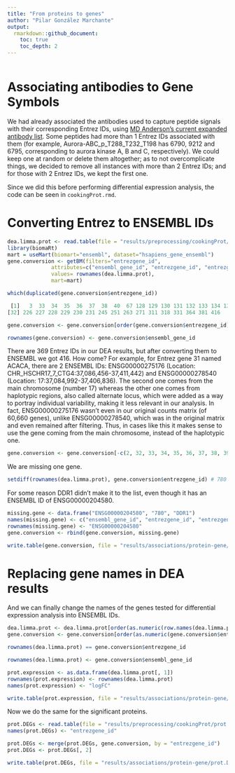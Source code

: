 ```yaml
---
title: "From proteins to genes"
author: "Pilar González Marchante"
output: 
  rmarkdown::github_document:
    toc: true
    toc_depth: 2
---
```


```r
```

# Associating antibodies to Gene Symbols

We had already associated the antibodies used to capture peptide signals with their corresponding Entrez IDs, using [MD Anderson's current expanded antibody list](https://www.mdanderson.org/research/research-resources/core-facilities/functional-proteomics-rppa-core/antibody-information-and-protocols.html). Some peptides had more than 1 Entrez IDs associated with them (for example, Aurora-ABC_p_T288_T232_T198 has 6790, 9212 and 6795, corresponding to aurora kinase A, B and C, respectively). We could keep one at random or delete them altogether; as to not overcomplicate things, we decided to remove all instances with more than 2 Entrez IDs; and for those with 2 Entrez IDs, we kept the first one.

Since we did this before performing differential expression analysis, the code can be seen in `cookingProt.rmd`. 

# Converting Entrez to ENSEMBL IDs

```r
dea.limma.prot <- read.table(file = "results/preprocessing/cookingProt/limma.ordered.tsv")
library(biomaRt)
mart = useMart(biomart="ensembl", dataset="hsapiens_gene_ensembl")
gene.conversion <- getBM(filters="entrezgene_id",
              attributes=c("ensembl_gene_id", "entrezgene_id", "entrezgene_accession"), 
              values= rownames(dea.limma.prot),
              mart=mart)

which(duplicated(gene.conversion$entrezgene_id))
```


```r
 [1]   3  33  34  35  36  37  38  40  67 128 129 130 131 132 133 134 135 136 137 138 139 140 144 145 146 147 173 179 180 186 198
[32] 226 227 228 229 230 231 245 251 263 271 311 318 331 364 381 416
```


```r
gene.conversion <- gene.conversion[order(gene.conversion$entrezgene_id), ]

rownames(gene.conversion) <- gene.conversion$ensembl_gene_id
```

There are 369 Entrez IDs in our DEA results, but after converting them to ENSEMBL we got 416. How come? For example, for Entrez gene 31 named ACACA, there are 2 ENSEMBL IDs: ENSG00000275176 (Location: CHR_HSCHR17_7_CTG4:37,086,456-37,411,442) and ENSG00000278540 (Location: 17:37,084,992-37,406,836). The second one comes from the main chromosome (number 17) whereas the other one comes from haplotypic regions, also called alternate locus, which were added as a way to portray individual variability, making it less relevant in our analysis. In fact, ENSG00000275176 wasn't even in our original counts matrix (of 60,660 genes), unlike ENSG00000278540, which was in the original matrix and even remained after filtering. Thus, in cases like this it makes sense to use the gene coming from the main chromosome, instead of the haplotypic one.

```r
gene.conversion <- gene.conversion[-c(2, 32, 33, 34, 35, 36, 37, 38, 39, 66, 127, 128, 129, 130, 131, 132, 133, 134, 135, 136, 137, 138, 139, 143, 144, 145, 146, 172, 178, 179, 185, 197, 225, 226, 227, 228, 229, 230, 244, 250, 262, 270, 310, 317, 330, 363, 380, 415), ]
```

We are missing one gene.

```r
setdiff(rownames(dea.limma.prot), gene.conversion$entrezgene_id) # 780
```
For some reason DDR1 didn't make it to the list, even though it has an ENSEMBL ID of ENSG00000204580.

```r
missing.gene <- data.frame("ENSG00000204580", "780", "DDR1")
names(missing.gene) <- c("ensembl_gene_id", "entrezgene_id", "entrezgene_accession")
rownames(missing.gene) <- "ENSG00000204580"
gene.conversion <- rbind(gene.conversion, missing.gene)

write.table(gene.conversion, file = "results/associations/protein-gene/entrez2ensembl.txt", sep = "\t", quote = FALSE, row.names = FALSE)
```

# Replacing gene names in DEA results

And we can finally change the names of the genes tested for differential expression analysis into ENSEMBL IDs.

```r
dea.limma.prot <- dea.limma.prot[order(as.numeric(row.names(dea.limma.prot))), ]
gene.conversion <- gene.conversion[order(as.numeric(gene.conversion$entrezgene_id)), ]

rownames(dea.limma.prot) == gene.conversion$entrezgene_id

rownames(dea.limma.prot) <- gene.conversion$ensembl_gene_id

prot.expression <- as.data.frame(dea.limma.prot[, 1])
rownames(prot.expression) <- rownames(dea.limma.prot)
names(prot.expression) <- "logFC"

write.table(prot.expression, file = "results/associations/protein-gene/prot.expression.txt", sep = "\t", quote = FALSE, col.names = FALSE)
```

Now we do the same for the significant proteins.

```r
prot.DEGs <- read.table(file = "results/preprocessing/cookingProt/prot.DEGs.txt")
names(prot.DEGs) <- "entrezgene_id"

prot.DEGs <- merge(prot.DEGs, gene.conversion, by = "entrezgene_id")
prot.DEGs <- prot.DEGs[, 2]

write.table(prot.DEGs, file = "results/associations/protein-gene/prot.DEGs.txt", sep = "\t", quote = FALSE, col.names = FALSE)
```

